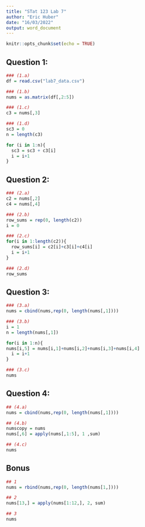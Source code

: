 ---
title: "STat 123 Lab 7"
author: "Eric Huber"
date: "16/03/2022"
output: word_document
---

```{r setup, include=FALSE}
knitr::opts_chunk$set(echo = TRUE)

```

## Question 1:
```{r, q1a}
### (1.a)
df = read.csv("lab7_data.csv")

### (1.b)
nums = as.matrix(df[,2:5])

### (1.c)
c3 = nums[,3]

### (1.d)
sc3 = 0 
n = length(c3)

for (i in 1:n){
  sc3 = sc3 + c3[i]
  i = i+1
}
```


## Question 2:
```{r, q2}
### (2.a)
c2 = nums[,2]
c4 = nums[,4]

### (2.b)
row_sums = rep(0, length(c2))
i = 0

### (2.c)
for(i in 1:length(c2)){
  row_sums[i] = c2[i]+c3[i]+c4[i]
  i = i+1
}

### (2.d)
row_sums
```

## Question 3:
```{r, q3}
### (3.a)
nums = cbind(nums,rep(0, length(nums[,1])))

### (3.b)
i = 1
n = length(nums[,1])

for(i in 1:n){
nums[i,5] = nums[i,1]+nums[i,2]+nums[i,3]+nums[i,4]
  i = i+1
}

### (3.c)
nums

```

## Question 4:
```{r, q4}
## (4.a)
nums = cbind(nums,rep(0, length(nums[,1])))

## (4.b)
numscopy = nums
nums[,6] = apply(nums[,1:5], 1 ,sum)

## (4.c)
nums
```

## Bonus
```{r, bonus}
## 1
nums = rbind(nums,rep(0, length(nums[1,])))

## 2
nums[13,] = apply(nums[1:12,], 2, sum)

## 3 
nums
```





